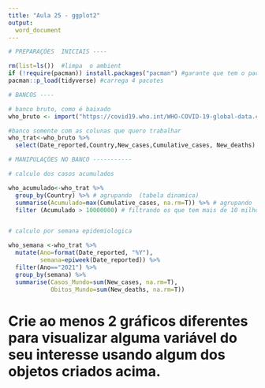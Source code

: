 ```yaml
---
title: "Aula 25 - ggplot2"
output:
  word_document
---
```



```r

# PREPARAÇÕES  INICIAIS ----

rm(list=ls())  #limpa  o ambient
if (!require(pacman)) install.packages("pacman") #garante que tem o pacman
pacman::p_load(tidyverse) #carrega 4 pacotes
```

```r

# BANCOS ----

# banco bruto, como é baixado
who_bruto <- import("https://covid19.who.int/WHO-COVID-19-global-data.csv", na.strings = "")

#banco somente com as colunas que quero trabalhar
who_trat<-who_bruto %>% 
  select(Date_reported,Country,New_cases,Cumulative_cases, New_deaths)


```

```r

# MANIPULAÇÕES NO BANCO -----------

# calculo dos casos acumulados 

who_acumulado<-who_trat %>% 
  group_by(Country) %>% # agrupando  (tabela dinamica)
  summarise(Acumulado=max(Cumulative_cases, na.rm=T)) %>% # agrupando  (tabela dinamica)
  filter (Acumulado > 10000000) # filtrando os que tem mais de 10 milhões


# calculo por semana epidemiologica 

who_semana <-who_trat %>% 
  mutate(Ano=format(Date_reported, "%Y"),
         semana=epiweek(Date_reported)) %>% 
  filter(Ano=="2021") %>% 
  group_by(semana) %>% 
  summarise(Casos_Mundo=sum(New_cases, na.rm=T),
            Obitos_Mundo=sum(New_deaths, na.rm=T)) 

```

# Crie ao menos 2 gráficos diferentes para visualizar alguma variável do seu interesse usando algum dos objetos criados acima.



